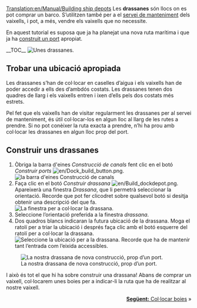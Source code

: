 [[Translation:en/Manual/Building ship depots]]
{{ca/Tutorial}}
Les '''drassanes''' són llocs on es pot comprar un barco. S’utilitzen també per a el [[ca/Servei|servei de manteniment]] dels vaixells, i pot, a més, vendre els vaixells que no necessite.

En aquest tutorial es suposa que ja ha planejat una nova ruta marítima i que ja ha [[ca/Construir ports|construit un port]] apropiat.

__TOC__
[[File:en/Shipdepot-construction-1.png|frame|left|Unes drassanes.]]
==Trobar una ubicació apropiada==
Les drassanes s’han de col·locar en caselles d’aigua i els vaixells han de poder accedir a ells des d’ambdós costats. Les drassanes tenen dos quadres de llarg i els vaixells entren i ixen d’ells pels dos costats més estrets.

Pel fet que els vaixells han de visitar regularment les drassanes per al servei de manteniment, és útil col·locar-los en algun lloc al llarg de les rutes a prendre. Si no pot conèixer la ruta exacta a prendre, n’hi ha prou amb col·locar les drassanes en algun lloc prop del port.

==Construir uns drassanes==
# Òbriga la barra d'eines ''Construcció de canals'' fent clic en el botó ''Construir ports'' [[File:en/Dock build button.png]].<br/>[[File:ca/Dock toolbar.png|frame|none|la barra d'eines Construcció de canals]]
# Faça clic en el botó ''Construir drassana'' [[File:en/Build dockdepot.png]]. Apareixerà una finestra ''Drassana'', que li permetrà seleccionar la orientació. Recorde que pot fer clicodret sobre qualsevol botó si desitja obtenir una descripció del que fa.<br/>[[File:ca/Ship-depot-orientation.png|frame|none|La finestra per a col·locar la drassana.]]
# Seleccione l’orientació preferida a la finestra ''drassana''.
# Dos quadros blancs indicaran la futura ubicació de la drassana. Moga el ratolí per a triar la ubicació i després faça clic amb el botó esquerre del ratolí per a col·locar la drassana.<br/>[[File:en/Shipdepot-construction-3.png|frame|none|Seleccione la ubicació per a la drassana. Recorde que ha de mantenir tant l’entrada com l’eixida accessibles.]]
[[File:en/Shipdepot-construction-4.png|frame|right|La nostra drassana de nova construcció, prop d’un port.]]

I això és tot el que hi ha sobre construir una drassana! Abans de comprar un vaixell, col·locarem unes boies per a indicar-li la ruta que ha de realitzar al nostre vaixell.

<span style="float: right">[[ca/Manual/Col·locar boies|'''Següent:''' Col·locar boies]] &raquo;